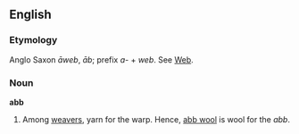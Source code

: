 ==English==

===Etymology===
Anglo Saxon ''&#257;web'', ''&#257;b''; prefix ''a-'' + ''web''. See [[Web]].

===Noun===
'''abb'''

# Among [[weavers]], yarn for the warp. Hence, [[abb wool]] is wool for the ''abb''.